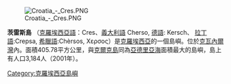 [[File:Croatia_-_Cres.PNG|right]]

'''茨雷斯島''' （[[克羅埃西亞語|克羅埃西亞語]]：Cres、[[義大利語|義大利語]] Cherso, [[德語|德語]]: Kersch、 [[拉丁語|拉丁語]]:Crepsa, [[希臘語|希臘語]]:Chèrsos, Χερσος）是[[克羅埃西亞|克羅埃西亞]]的一個島嶼。位於[[克瓦內爾灣|克瓦內爾灣]]內。面積405.78平方公里，與[[克爾克島|克爾克島]]同為[[亞德里亞海|亞德里亞海]]面積最大的島嶼，島上有人口3,184人（2001年）。

{{克罗地亚有人居住岛屿}}

{{Authority control}}
[[Category:克羅埃西亞島嶼|Category:克羅埃西亞島嶼]]